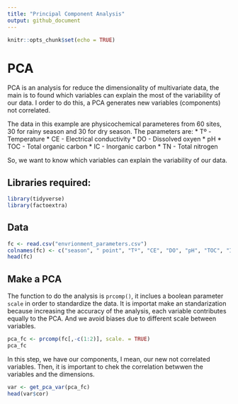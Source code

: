 ```yaml
---
title: "Principal Component Analysis"
output: github_document
---
```


```r
knitr::opts_chunk$set(echo = TRUE)
```

# PCA

PCA is an analysis for reduce the dimensionality of multivariate data, the main is to found which variables can explain the most of the variability of our data. I order to do this, a PCA generates new variables (components) not correlated. 

The data in this example are physicochemical parameteres from 60 sites, 30 for rainy season and 30 for dry season. The parameters are:
  * Tº - Temperature
  * CE - Electrical conductivity
  * DO - Dissolved oxyen
  * pH
  * TOC - Total organic carbon
  * IC - Inorganic carbon
  * TN - Total nitrogen

So, we want to know which variables can explain the variability of our data. 

## Libraries required: 

```r
library(tidyverse)
library(factoextra)
```

## Data

```r
fc <- read.csv("envrionment_parameters.csv")
colnames(fc) <- c("season", " point", "Tº", "CE", "DO", "pH", "TOC", "IC", "TN")
head(fc)
```

## Make a PCA

The function to do the analysis is `prcomp()`, it inclues a boolean parameter `scale` in order to standardize the data. It is importat make an standarization because increasing the accuracy of the analysis, each variable contributes equally to the PCA. And we avoid biases due to different scale between variables.

```r
pca_fc <- prcomp(fc[,-c(1:2)], scale. = TRUE)
pca_fc
```
In this step, we have our components, I mean, our new not correlated variables.
Then, it is important to chek the correlation betwwen the variables and the dimensions. 

```r
var <- get_pca_var(pca_fc)
head(var$cor)
```

